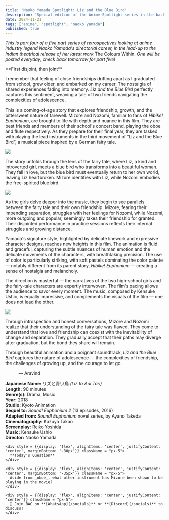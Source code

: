 ```yaml
---
title: 'Naoko Yamada Spotlight: Liz and the Blue Bird'
description: 'Special edition of the Anime Spotlight series in the backdrop of upcoming release of "The Colors Within" movie!'
date: 2024-11-21
tags: ["anime", "spotlight", "naoko yamada"]
published: true
---
```


_This is part four of a five part series of retrospectives looking at anime industry legend Naoko Yamada's directorial career, in the lead-up to the Indian theatrical release of her latest work_ The Colours Within. _One will be posted everyday; check back tomorrow for part five!_

<div style = {{display: 'flex', alignItems: 'center', justifyContent: 'center', marginBottom: '-30px', marginTop: '-10px'}}>
  **First disjoint, then joint**
</div>

I remember that feeling of close friendships drifting apart as I graduated from school, grew older, and embarked on my career. The nostalgia of shared experiences fading into memory. _Liz and the Blue Bird_ perfectly captures this sentiment, weaving a tale of two friends navigating the complexities of adolescence.

This is a coming-of-age story that explores friendship, growth, and the bittersweet nature of farewell.
Mizore and Nozomi, familiar to fans of _Hibike! Euphonium_, are brought to life with depth and nuance in this film. They are best friends and members of their school's concert band, playing the oboe and flute respectively. As they prepare for their final year, they are tasked with playing the lead instruments in the third movement of “Liz and the Blue Bird”, a musical piece inspired by a German fairy tale.

<div style = {{display: 'flex', alignItems: 'center', justifyContent: 'center', marginBottom: '-30px', marginTop: '-30px'}}>
  <img src="/images/blog/liz/liz-2.webp" class = "w-3/4"/>
</div>

The story unfolds through the lens of the fairy tale, where Liz, a kind and introverted girl, meets a blue bird who transforms into a beautiful woman. They fall in love, but the blue bird must eventually return to her own world, leaving Liz heartbroken. Mizore identifies with Liz, while Nozomi embodies the free-spirited blue bird.

<div style = {{display: 'flex', alignItems: 'center', justifyContent: 'center', marginBottom: '-30px', marginTop: '-30px'}}>
  <img src="/images/blog/liz/liz-5.webp"/>
</div>

As the girls delve deeper into the music, they begin to see parallels between the fairy tale and their own friendship. Mizore, fearing their impending separation, struggles with her feelings for Nozomi, while Nozomi, more outgoing and popular, seemingly takes their friendship for granted. Their disjointed performance in practice sessions reflects their internal struggles and growing distance.

Yamada's signature style, highlighted by delicate linework and expressive character designs, reaches new heights in this film. The animation is fluid and graceful, capturing the subtle nuances of human emotion and the delicate movements of the characters, with breathtaking precision. The use of color is particularly striking, with soft pastels dominating the color palette — notably different from its parent story, _Hibike! Euphonium_ — creating a sense of nostalgia and melancholy. 

The direction is masterful — the narratives of the two high-school girls and the fairy-tale characters are expertly interwoven. The film's pacing allows the audience to savor every moment. The music, composed by Kensuke Ushio, is equally impressive, and complements the visuals of the film — one does not lead the other. 

<div style = {{display: 'flex', alignItems: 'center', justifyContent: 'center', marginBottom: '-30px', marginTop: '-30px'}}>
  <img src="/images/blog/liz/liz-7.webp"/>
</div>

Through introspection and honest conversations, Mizore and Nozomi realize that their understanding of the fairy tale was flawed. They come to understand that love and friendship can coexist with the inevitability of change and separation. They gradually accept that their paths may diverge after graduation, but the bond they share will remain.

Through beautiful animation and a poignant soundtrack, _Liz and the Blue Bird_ captures the nature of adolescence — the complexities of friendship, the challenges of growing up, and the courage to let go.


&emsp;&emsp;&emsp;— Aravind

**Japanese Name:** リズと青い鳥 _(Liz to Aoi Tori)_ \
**Length:** 90 minutes \
**Genre(s):** Drama, Music \
**Year:** 2018 \
**Studio:** Kyoto Animation \
**Sequel to:** _Sound! Euphonium 2_ (13 episodes, 2016) \
**Adapted from:** _Sound! Euphonium_ novel series, by Ayano Takeda \
**Cinematography:** Kazuya Takao \
**Screenplay:** Reiko Yoshida \
**Music:** Kensuke Ushio \
**Director:** Naoko Yamada


<div style = {{display: 'flex', alignItems: 'center', justifyContent: 'center', marginBottom: '20px', marginTop: '0px'}}>
  <div className="w-full max-w-fit bg-white border rounded-xl shadow dark:bg-[#191919] border-[#EA4168] align-center">
  
    <div style = {{display: 'flex', alignItems: 'center', justifyContent: 'center', marginBottom: '-30px'}} className = "px-5">
      **Today's Question**
    </div>

    <div style = {{display: 'flex', alignItems: 'center', justifyContent: 'center', marginBottom: '-35px'}} className = "px-5">
      Aside from _oboe_, what other instrument has Mizore been shown to be playing in the movie?
    </div>

    <div style = {{display: 'flex', alignItems: 'center', justifyContent: 'center'}} className = "px-5">
      📢 Join BAC on **[WhatsApp](/socials)** or **[Discord](/socials)** to discuss!
    </div>
  
  </div>
</div>



